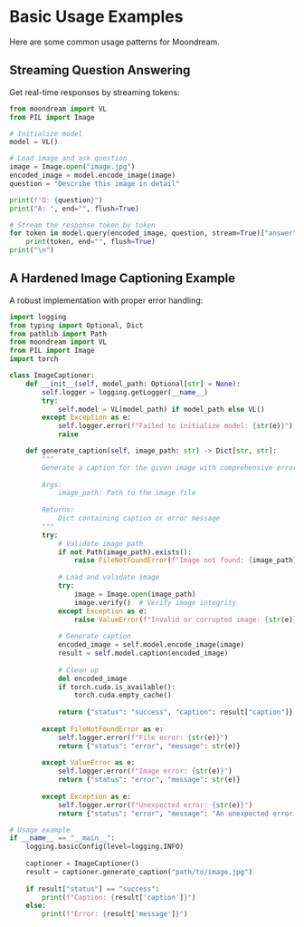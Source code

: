 # Basic Usage Examples

Here are some common usage patterns for Moondream.

## Streaming Question Answering

Get real-time responses by streaming tokens:

~~~python
from moondream import VL
from PIL import Image

# Initialize model
model = VL()

# Load image and ask question
image = Image.open("image.jpg")
encoded_image = model.encode_image(image)
question = "Describe this image in detail"

print(f"Q: {question}")
print("A: ", end="", flush=True)

# Stream the response token by token
for token in model.query(encoded_image, question, stream=True)["answer"]:
    print(token, end="", flush=True)
print("\n")
~~~

## A Hardened Image Captioning Example

A robust implementation with proper error handling:

~~~python
import logging
from typing import Optional, Dict
from pathlib import Path
from moondream import VL
from PIL import Image
import torch

class ImageCaptioner:
    def __init__(self, model_path: Optional[str] = None):
        self.logger = logging.getLogger(__name__)
        try:
            self.model = VL(model_path) if model_path else VL()
        except Exception as e:
            self.logger.error(f"Failed to initialize model: {str(e)}")
            raise

    def generate_caption(self, image_path: str) -> Dict[str, str]:
        """
        Generate a caption for the given image with comprehensive error handling.
        
        Args:
            image_path: Path to the image file
            
        Returns:
            Dict containing caption or error message
        """
        try:
            # Validate image path
            if not Path(image_path).exists():
                raise FileNotFoundError(f"Image not found: {image_path}")
                
            # Load and validate image
            try:
                image = Image.open(image_path)
                image.verify()  # Verify image integrity
            except Exception as e:
                raise ValueError(f"Invalid or corrupted image: {str(e)}")
                
            # Generate caption
            encoded_image = self.model.encode_image(image)
            result = self.model.caption(encoded_image)
            
            # Clean up
            del encoded_image
            if torch.cuda.is_available():
                torch.cuda.empty_cache()
                
            return {"status": "success", "caption": result["caption"]}
            
        except FileNotFoundError as e:
            self.logger.error(f"File error: {str(e)}")
            return {"status": "error", "message": str(e)}
            
        except ValueError as e:
            self.logger.error(f"Image error: {str(e)}")
            return {"status": "error", "message": str(e)}
            
        except Exception as e:
            self.logger.error(f"Unexpected error: {str(e)}")
            return {"status": "error", "message": "An unexpected error occurred"}

# Usage example
if __name__ == "__main__":
    logging.basicConfig(level=logging.INFO)
    
    captioner = ImageCaptioner()
    result = captioner.generate_caption("path/to/image.jpg")
    
    if result["status"] == "success":
        print(f"Caption: {result['caption']}")
    else:
        print(f"Error: {result['message']}")
~~~